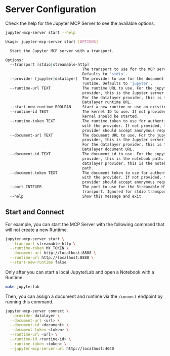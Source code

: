 # Server Configuration

Check the help for the Jupyter MCP Server to see the available options.

```bash
jupyter-mcp-server start --help

Usage: jupyter-mcp-server start [OPTIONS]

  Start the Jupyter MCP server with a transport.

Options:
  --transport [stdio|streamable-http]
                                  The transport to use for the MCP server.
                                  Defaults to 'stdio'.
  --provider [jupyter|datalayer]  The provider to use for the document and
                                  runtime. Defaults to 'jupyter'.
  --runtime-url TEXT              The runtime URL to use. For the jupyter
                                  provider, this is the Jupyter server URL.
                                  For the datalayer provider, this is the
                                  Datalayer runtime URL.
  --start-new-runtime BOOLEAN     Start a new runtime or use an existing one.
  --runtime-id TEXT               The kernel ID to use. If not provided, a new
                                  kernel should be started.
  --runtime-token TEXT            The runtime token to use for authentication
                                  with the provider. If not provided, the
                                  provider should accept anonymous requests.
  --document-url TEXT             The document URL to use. For the jupyter
                                  provider, this is the Jupyter server URL.
                                  For the datalayer provider, this is the
                                  Datalayer document URL.
  --document-id TEXT              The document id to use. For the jupyter
                                  provider, this is the notebook path. For the
                                  datalayer provider, this is the notebook
                                  path.
  --document-token TEXT           The document token to use for authentication
                                  with the provider. If not provided, the
                                  provider should accept anonymous requests.
  --port INTEGER                  The port to use for the Streamable HTTP
                                  transport. Ignored for stdio transport.
  --help                          Show this message and exit
```

## Start and Connect

For example, you can start the MCP Server with the following command that will not create a new Runtime.

```bash
jupyter-mcp-server start \
  --transport streamable-http \
  --runtime-token MY_TOKEN \
  --document-url http://localhost:8888 \
  --runtime-url http://localhost:8888 \
  --start-new-runtime false
```

Only after you can start a local JupyterLab and open a Notebook with a Runtime.

```bash
make jupyterlab
```

Then, you can assign a document and runtime via the `/connect` endpoint by running this command.

```bash
jupyter-mcp-server connect \
  --provider datalayer \
  --document-url <url> \
  --document-id <document> \
  --document-token <token> \
  --runtime-url <url> \
  --runtime-id <runtime-id> \
  --runtime-token <token> \
  --jupyter-mcp-server-url http://localhost:4040
```
